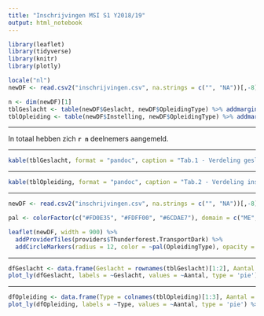 ```yaml
---
title: "Inschrijvingen MSI S1 Y2018/19"
output: html_notebook
---
```




```r
library(leaflet)
library(tidyverse)
library(knitr)
library(plotly)

locale("nl")
newDF <- read.csv2("inschrijvingen.csv", na.strings = c("", "NA"))[,-8] %>% na.omit() %>% mutate(Lat = jitter(Lat, factor = 1.5), Lon = jitter(Lon, factor = 1.5))

n <- dim(newDF)[1]
tblGeslacht <- table(newDF$Geslacht, newDF$OpleidingType) %>% addmargins(., FUN = list(Totaal = sum), quiet = TRUE)
tblOpleiding <- table(newDF$Instelling, newDF$OpleidingType) %>% addmargins(., FUN = list(Totaal = sum), quiet = TRUE)
```

<hr>
In totaal hebben zich **`r n`** deelnemers aangemeld.
<hr>

```r
kable(tblGeslacht, format = "pandoc", caption = "Tab.1 - Verdeling geslacht en opleidingtype", padding = 2)
```
<hr>
```r
kable(tblOpleiding, format = "pandoc", caption = "Tab.2 - Verdeling instelling en opleidingtype", padding = 2)
```
<hr>

```r
newDF <- read.csv2("inschrijvingen.csv", na.strings = c("", "NA"))[,-8] %>% na.omit() %>% mutate(Lat = jitter(Lat, factor = 1.5), Lon = jitter(Lon, factor = 1.5))

pal <- colorFactor(c("#FD0E35", "#FDFF00", "#6CDAE7"), domain = c("ME", "ICT", "ENG"))

leaflet(newDF, width = 900) %>%
  addProviderTiles(providers$Thunderforest.TransportDark) %>%
  addCircleMarkers(radius = 12, color = ~pal(OpleidingType), opacity = 0.8, label = ~Instelling)
```
<hr>

```r
dfGeslacht <- data.frame(Geslacht = rownames(tblGeslacht)[1:2], Aantal = tblGeslacht[1:2,4])
plot_ly(dfGeslacht, labels = ~Geslacht, values = ~Aantal, type = 'pie') %>% layout(showlegend = TRUE)
```
<hr>

```r
dfOpleiding <- data.frame(Type = colnames(tblOpleiding)[1:3], Aantal = tblOpleiding[dim(tblOpleiding)[1],1:3])
plot_ly(dfOpleiding, labels = ~Type, values = ~Aantal, type = 'pie') %>% layout(showlegend = TRUE)
```